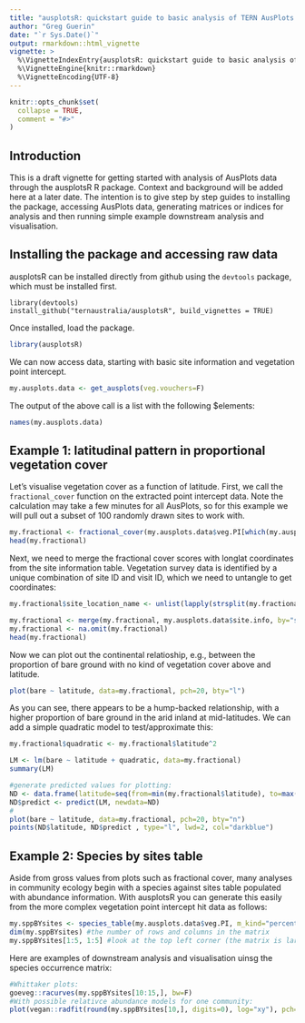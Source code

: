 ```yaml
---
title: "ausplotsR: quickstart guide to basic analysis of TERN AusPlots vegetation data"
author: "Greg Guerin"
date: "`r Sys.Date()`"
output: rmarkdown::html_vignette
vignette: >
  %\VignetteIndexEntry{ausplotsR: quickstart guide to basic analysis of TERN AusPlots vegetation data}
  %\VignetteEngine{knitr::rmarkdown}
  %\VignetteEncoding{UTF-8}
---
```


```r
knitr::opts_chunk$set(
  collapse = TRUE,
  comment = "#>"
)
```

## Introduction

This is a draft vignette for getting started with analysis of AusPlots data through the ausplotsR R package. Context and background will be added here at a later date. The intention is to give step by step guides to installing the package, accessing AusPlots data, generating matrices or indices for analysis and then running simple example downstream analysis and visualisation.

## Installing the package and accessing raw data

ausplotsR can be installed directly from github using the `devtools` package, which must be installed first.

```
library(devtools)
install_github("ternaustralia/ausplotsR", build_vignettes = TRUE)
```

Once installed, load the package.

```R
library(ausplotsR)
```

We can now access data, starting with basic site information and vegetation point intercept.

```r
my.ausplots.data <- get_ausplots(veg.vouchers=F)
```

The output of the above call is a list with the following $elements:

```r
names(my.ausplots.data)
```


## Example 1: latitudinal pattern in proportional vegetation cover

Let's visualise vegetation cover as a function of latitude. First, we call the `fractional_cover` function on the extracted point intercept data. Note the calculation may take a few minutes for all AusPlots, so for this example we will pull out a subset of 100 randomly drawn sites to work with.

```r
my.fractional <- fractional_cover(my.ausplots.data$veg.PI[which(my.ausplots.data$veg.PI$site_location_name %in% sample(my.ausplots.data$site.info$site_location_name, 100)), ])
head(my.fractional)
```

Next, we need to merge the fractional cover scores with longlat coordinates from the site information table. Vegetation survey data is identified by a unique combination of site ID and visit ID, which we need to untangle to get coordinates:

```r
my.fractional$site_location_name <- unlist(lapply(strsplit(my.fractional$Plot, "-"), function(x) paste(x[1])))

my.fractional <- merge(my.fractional, my.ausplots.data$site.info, by="site_location_name")[,c("Plot", "bare", "brown", "green", "NA.", "longitude", "latitude")]
my.fractional <- na.omit(my.fractional)
head(my.fractional)
```

Now we can plot out the continental relatioship, e.g., between the proportion of bare ground with no kind of vegetation cover above and latitude.

```r
plot(bare ~ latitude, data=my.fractional, pch=20, bty="l")
```

As you can see, there appears to be a hump-backed relationship, with a higher proportion of bare ground in the arid inland at mid-latitudes. We can add a simple quadratic model to test/approximate this:

```r
my.fractional$quadratic <- my.fractional$latitude^2

LM <- lm(bare ~ latitude + quadratic, data=my.fractional)
summary(LM)

#generate predicted values for plotting:
ND <- data.frame(latitude=seq(from=min(my.fractional$latitude), to=max(my.fractional$latitude), length.out=50), quadratic=seq(from=min(my.fractional$latitude), to=max(my.fractional$latitude), length.out=50)^2)
ND$predict <- predict(LM, newdata=ND)
#
plot(bare ~ latitude, data=my.fractional, pch=20, bty="n")
points(ND$latitude, ND$predict , type="l", lwd=2, col="darkblue")
```

## Example 2: Species by sites table

Aside from gross values from plots such as fractional cover,  many analyses in community ecology begin with a species against sites table populated with abundance information. With ausplotsR you can generate this easily from the more complex vegetation point intercept hit data as follows:

```r
my.sppBYsites <- species_table(my.ausplots.data$veg.PI, m_kind="percent_cover", cover_type="PFC")
dim(my.sppBYsites) #the number of rows and columns in the matrix
my.sppBYsites[1:5, 1:5] #look at the top left corner (the matrix is large)

```

Here are examples of downstream analysis and visualisation uinsg the species occurrence matrix:

```r
#Whittaker plots:
goeveg::racurves(my.sppBYsites[10:15,], bw=F)
#With possible relativce abundance models for one community:
plot(vegan::radfit(round(my.sppBYsites[10,], digits=0), log="xy"), pch=20)
```